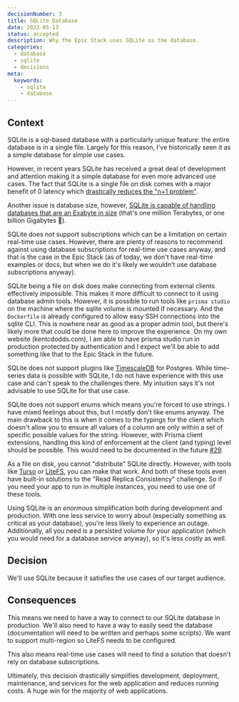 ```yaml
---
decisionNumber: 3
title: SQLite Database
date: 2023-05-13
status: accepted
description: Why the Epic Stack uses SQLite as the database.
categories:
  - database
  - sqlite
  - decisions  
meta:
  keywords:
    - sqlite
    - database
---
```


## Context

SQLite is a sql-based database with a particularly unique feature: the entire
database is in a single file. Largely for this reason, I've historically seen it
as a simple database for simple use cases.

However, in recent years SQLite has received a great deal of development and
attention making it a simple database for even more advanced use cases. The fact
that SQLite is a single file on disk comes with a major benefit of 0 latency
which
[drastically reduces the "n+1 problem"](https://www.sqlite.org/np1queryprob.html).

Another issue is database size, however,
[SQLite is capable of handling databases that are an Exabyte in size](https://sqlite.org/hctree/doc/hctree/doc/hctree/index.html)
(that's one million Terabytes, or one billion Gigabytes 🤯).

SQLite does not support subscriptions which can be a limitation on certain
real-time use cases. However, there are plenty of reasons to recommend against
using database subscriptions for real-time use cases anyway, and that is the
case in the Epic Stack (as of today, we don't have real-time examples or docs,
but when we do it's likely we wouldn't use database subscriptions anyway).

SQLite being a file on disk does make connecting from external clients
effectively impossible. This makes it more difficult to connect to it using
database admin tools. However, it is possible to run tools like `prisma studio`
on the machine where the sqlite volume is mounted if necessary. And the
`Dockerfile` is already configured to allow easy SSH connections into the sqlite
CLI. This is nowhere near as good as a proper admin tool, but there's likely
more that could be done here to improve the experience. On my own website
(kentcdodds.com), I am able to have prisma studio run in production protected by
authentication and I expect we'll be able to add something like that to the Epic
Stack in the future.

SQLite does not support plugins like
[TimescaleDB](https://github.com/timescale/timescaledb) for Postgres. While
time-series data is possible with SQLite, I do not have experience with this use
case and can't speak to the challenges there. My intuition says it's not
advisable to use SQLite for that use case.

SQLite does not support enums which means you're forced to use strings. I have
mixed feelings about this, but I mostly don't like enums anyway. The main
drawback to this is when it comes to the typings for the client which doesn't
allow you to ensure all values of a column are only within a set of specific
possible values for the string. However, with Prisma client extensions, handling
this kind of enforcement at the client (and typing) level should be possible.
This would need to be documented in the future
[#29](https://github.com/epicweb-dev/epic-stack/issues/29).

As a file on disk, you cannot "distribute" SQLite directly. However, with tools
like [Turso](https://turso.tech/) or [LiteFS](https://fly.io/docs/litefs), you
can make that work. And both of these tools even have built-in solutions to the
"Read Replica Consistency" challenge. So if you need your app to run in multiple
instances, you need to use one of these tools.

Using SQLite is an _enormous_ simplification both during development and
production. With one less service to worry about (especially something as
critical as your database), you're less likely to experience an outage.
Additionally, all you need is a persisted volume for your application (which you
would need for a database service anyway), so it's less costly as well.

## Decision

We'll use SQLite because it satisfies the use cases of our target audience.

## Consequences

This means we need to have a way to connect to our SQLite database in
production. We'll also need to have a way to easily seed the database
(documentation will need to be written and perhaps some scripts). We want to
support multi-region so LiteFS needs to be configured.

This also means real-time use cases will need to find a solution that doesn't
rely on database subscriptions.

Ultimately, this decision drastically simplifies development, deployment,
maintenance, and services for the web application and reduces running costs. A
huge win for the majority of web applications.
